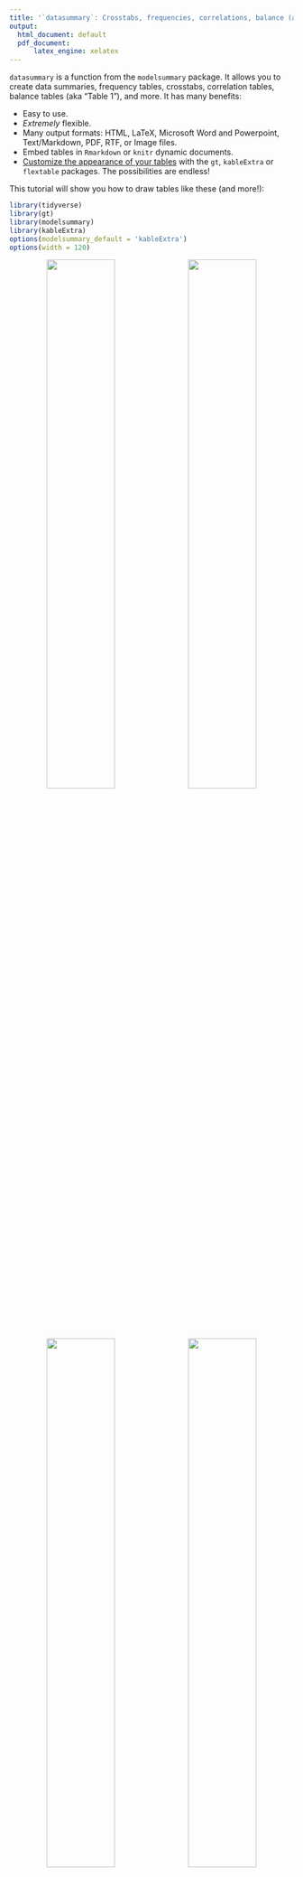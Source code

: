 ```yaml
---
title: '`datasummary`: Crosstabs, frequencies, correlations, balance (a.k.a. "table 1"), and more'
output:
  html_document: default
  pdf_document:
      latex_engine: xelatex
---
```


<link rel="stylesheet" href="https://fonts.googleapis.com/css?family=Roboto">
<style>
tbody {
  font-family: 'DejaVu Sans', 'Roboto', 'Georgia', 'Times', 'Roboto', 'DejaVu Serif', serif;
}
</style>

`datasummary` is a function from the `modelsummary` package. It allows you to create data summaries, frequency tables, crosstabs, correlation tables, balance tables (aka "Table 1"), and more. It has many benefits:

* Easy to use.
* *Extremely* flexible.
* Many output formats: HTML, LaTeX, Microsoft Word and Powerpoint, Text/Markdown, PDF, RTF, or Image files.
* Embed tables in `Rmarkdown` or `knitr` dynamic documents.
* [Customize the appearance of your tables](#customize) with the `gt`, `kableExtra` or `flextable` packages. The possibilities are endless!

This tutorial will show you how to draw tables like these (and more!):

```r
library(tidyverse)
library(gt)
library(modelsummary)
library(kableExtra)
options(modelsummary_default = 'kableExtra')
options(width = 120)
```

<center>
<img src="https://user-images.githubusercontent.com/987057/85949018-2c363c80-b922-11ea-8fdf-4d60d0ab90d5.png" width="49%">
<img src="https://user-images.githubusercontent.com/987057/85771538-045c9400-b6ea-11ea-99af-48363b132f1b.png" width="49%">
<img src="https://user-images.githubusercontent.com/987057/85772292-b1cfa780-b6ea-11ea-8ae1-b95c6ddbf0a9.png" width="49%">
<img src="https://user-images.githubusercontent.com/987057/85774118-8b127080-b6ec-11ea-913d-d0c13066cf6b.png" width="49%">
</center>

# Background

`datasummary` is built around the *fantastic* [`tables` package for `R`.](https://cran.r-project.org/web/packages/tables/index.html) It is a thin "wrapper" which adds convenience functions and arguments; a user-interface consistent with `modelsummary`; cleaner html output; and the ability to export tables to more formats, including [`gt` tables](https://gt.rstudio.com), [`flextable` objects](https://davidgohel.github.io/flextable/), and Microsoft Word documents. 

`datasummary` is a general-purpose table-making tool. It allows you to build (nearly) any summary table you want by using [simple 2-sided formulae.](#datasummary) For example, in the expression `x + y ~ mean + sd`, the left-hand side of the formula identifies the variables or statistics to display as rows, and the right-hand side defines the columns. Below, we will see how variables and statistics can be "nested" with the `*` operator to produce tables like the ones above.


```r
library(modelsummary)
library(tidyverse)

cap <- 'Penguin flipper lengths (mm) by location, species, and sex. This table was created using the \\texttt{datasummary} function from the modelsummary package for R.'
src <- 'Data source: Gorman, Williams & Fraser (2014) and  palmerpenguins package by @allison_horst.'
url <- 'https://vincentarelbundock.github.io/Rdatasets/csv/palmerpenguins/penguins.csv'
penguins <- read.csv(url) %>%
            select(Species = species,
                   Island = island,
                   Sex = sex,
                   `Flipper length (mm)` = flipper_length_mm) %>%
            mutate(Sex = str_to_title(Sex))
datasummary(Factor(Island) * Factor(Species) ~ Factor(Sex) * `Flipper length (mm)` * (Mean + SD) * DropEmpty(), penguins,
           title = cap,
           notes = src)
```

In addition to `datasummary`, the `modelsummary` package includes a "family" of companion functions named `datasummary_*`. These functions facilitate the production of standard, commonly used tables. This family currently includes:

* `datasummary()`: Flexible function to create custom tables using 2-sided formulae.
* `datasummary_skim()`: Quick summary of your dataset.
* `datasummary_correlation()`: Table of correlations.
* `datasummary_balance()`: Group characteristics (e.g., control vs. treatment)

In the next three sections, we illustrate how to use `datasummary_skim`, `datasummary_correlation`, and `datasummary_balance`. Then, we dive into `datasummary` itself to highlight its ease and flexibility.

# `datasummary_skim`

The first `datasummary` companion function is called `datasummary_skim`. It was *heavily* inspired by one of my favorite data exploration tools for `R`: the [`skimr` package.](https://docs.ropensci.org/skimr) The goal of this function is to give you a quick look at the data. 

To illustrate, we download data from the cool new [`palmerpenguins` package](https://github.com/allisonhorst/palmerpenguins) by Allison Horst. These data were collected at the Palmer Station in Antarctica by Gorman, Williams & Fraser (2014), and they include 3 categorical variables and 4 numeric variables.

```r
library(modelsummary)
library(tidyverse)

url <- 'https://vincentarelbundock.github.io/Rdatasets/csv/palmerpenguins/penguins.csv'
penguins <- read.csv(url)
```

```r
penguins$X <- NULL
```

To summarize the numeric variables in the dataset, we type:

```r
datasummary_skim(penguins, histogram = TRUE)
```

To summarize the categorical variables in the dataset, we type:

```r
datasummary_skim(penguins, 'categorical')
```

Later in this tutorial, it will become clear that `datasummary_skim` is just a convenience "template" built around `datasummary`, since we can achieve identical results with the latter. For example, to produce a text-only version of the tables above, we can type:

```r
datasummary(All(penguins) ~ Mean + SD + Histogram, 
            data = penguins, 
            output = 'markdown')
```

```
|                  |Mean    |SD     |Histogram      
|:-----------------|:-------|:------|:--------------
|culmen_length_mm  |43.9    |5.5    |▁▅▆▆▆▇▇▂▁      
|culmen_depth_mm   |17.2    |2.0    |▃▄▄▄▇▆▇▅▂▁     
|flipper_length_mm |200.9   |14.1   |▂▅▇▄▁▄▄▂▁      
|body_mass_g       |4201.8  |802.0  |▁▄▇▅▄▄▃▃▂▁     
```

Note that the `histogram` argument of the `datasummary_skim` function is `FALSE` by default, because printing histograms will not work on all computers. If you have issues with this option, try to change your computer's locale, or try using a different display font.

# `datasummary_correlation`

The `datasummary_correlation` accepts a dataframe or tibble, it identifies all the numeric variables, and calculates the correlation between each of those variables:

```r
datasummary_correlation(mtcars)
```

The values displayed in this table are equivalent to those obtained by calling: `cor(x, use='pairwise.complete.obs')`.

# `datasummary_balance`

A "balance table" or "Table 1" refers to a particular style of table which is often printed in the opening pages of a scientific peer reviewed article. Typically, this table will include basic descriptive statistics about different subsets of the study population. For instance, analysts may want to display the socio-demographic characteristics of members of the Control and Treatement groups in a randomized control trial, or the flipper length and male and female penguins. In addition, balance tables often include difference in means tests.

To illustrate how to build a balance table using the `datasummary_balance` function, we download data about a job training experiment studies in Lalonde (1986). Then, we clean up the data by renaming and recoding a few variables. 

```r
# Download and read data
training <- 'https://vincentarelbundock.github.io/Rdatasets/csv/Ecdat/Treatment.csv' 
training <- read.csv(training)

# Rename and recode variables
training <- training %>%
            mutate(`Earnings pre-treatment (1,000USD)` = re75 / 1000,
                   `Earnings post-treatment (1,000USD)` = re78 / 1000,
                   Treatment = ifelse(treat == TRUE, 'Treatment', 'Control'),
                   Married = ifelse(married == TRUE, 'Yes', 'No')) %>%
            select(`Earnings pre-treatment (1,000USD)`,
                   `Earnings post-treatment (1,000USD)`, 
                   Treatment, 
                   Ethnicity = ethn, 
                   Age = age, 
                   Education = educ, 
                   Married)
```

Now, we execute the `datasummary_balance` function. If the `estimatr` package is installed on your computer, `datasummary_balance` will calculate a difference in means.

```r
caption <- 'Descriptive statistics about participants in a job training experiment. This table was created using the "datasummary" function from the "modelsummary" package for R.'
reference <- 'Source: Lalonde (1986) American Economic Review.'

library(modelsummary)
datasummary_balance(~Treatment,
                    data = training,
                    title = caption,
                    notes = reference)
```

```r
caption <- 'Descriptive statistics about participants in a job training experiment. This table was created using the "datasummary" function from the "modelsummary" package for R.'
reference <- 'Source: Lalonde (1986) American Economic Review.'

library(modelsummary)
datasummary_balance(~Treatment,
                    data = training,
                    title = caption,
                    notes = reference) %>%
  row_spec(5, bold = TRUE) %>%
  row_spec(1, color = 'green') %>%
  row_spec(2, color = 'red')

```

Note that if your dataset includes columns called "blocks", "clusters", or "weights", these information will automatically be taken into consideration by `estimatr` when calculating the difference in means and the associated statistics.

# `datasummary`

`datasummary` tables are specified using a 2-sided formula, divided by a tilde `~`. The left-hand side describes the rows; the right-hand side describes the columns. To illustrate how this works, we will again be using the [`palmerpenguins dataset`](https://allisonhorst.github.io/palmerpenguins/):

To display the `flipper_length_mm` variable as a row and the `mean` as a column, we type:

```r
datasummary(flipper_length_mm ~ Mean, 
            data = penguins)
```

To flip rows and columns, we flip the left and right-hand sides of the formula:

```r
datasummary(Mean ~ flipper_length_mm, 
            data = penguins)
```

The `Mean` function is a shortcut supplied by `modelsummary`, and it is equivalent to `mean(x,na.rm=TRUE)`. Since the `flipper_length_mm` variable includes missing observation, using the `mean` formula (with default `na.rm=FALSE`) would produce a missing/empty cell:

```r
datasummary(flipper_length_mm ~ mean, 
            data = penguins)
```

`modelsummary` supplies these functions: `Mean`, `SD`, `Min`, `Max`, `Median`, `P0`, `P25`, `P50`, `P75`, `P100`, `Histogram`, and a few more (see the package documentation). 

Users are also free to create and use their own custom summaries. Any `R` function which takes a vector and produces a single value is acceptable. For example, the `Range` functions return a numerical value, and the `MinMax` returns a string:

```r
Range <- function(x) max(x, na.rm = TRUE) - min(x, na.rm = TRUE)

datasummary(flipper_length_mm ~ Range, 
            data = penguins)

MinMax <- function(x) paste0('[', min(x, na.rm = TRUE), ', ', max(x, na.rm = TRUE), ']')

datasummary(flipper_length_mm ~ MinMax, 
            data = penguins)
```

# Concatenating with `+`

To include more rows and columns, we use the `+` sign:

```r
datasummary(flipper_length_mm + body_mass_g ~ Mean + SD,
            data = penguins)
```

Sometimes, it can be cumbersome to list all variables separated by `+` signs. The `All()` function is a useful shortcut:

```r
datasummary(All(penguins) ~ Mean + SD,
            data = penguins)
```
By default, `All` selects all numeric variables. This behavior can be changed by modifying the function's arguments. See `?All` for details.

# Nesting categorical variables with `*`

`datasummary` can nest variables and statistics inside categorical variables using the `*` symbol. When applying the the `*` operator to factor, character, or logical variables, columns or rows will automatically be nested. For instance, if we want to display separate means for each value of the variable `sex`, we use `mean * sex`:

```r
datasummary(flipper_length_mm + body_mass_g ~ mean * sex, 
            data = penguins)
```

We can use parentheses to nest several terms inside one another, using a call of this form: `x * (y + z)`. Here is an example with nested columns:

```r
datasummary(body_mass_g ~ sex * (mean + sd), 
            data = penguins)
```

Here is an example with nested rows:

```r
datasummary(sex * (body_mass_g + flipper_length_mm) ~ mean + sd, 
            data = penguins)
```

The order in which terms enter the formula determines the order in which labels are displayed. For example, this shows `island` above `sex`:

```r
datasummary(flipper_length_mm + body_mass_g ~ mean * island * sex,
            data = penguins)
```

This shows `sex` above `island` values:

```r
datasummary(flipper_length_mm + body_mass_g ~ mean * sex * island,
            data = penguins)
```

By default, `datasummary` omits column headers with a single value/label across all columns, except for the header that sits just above the data. If the header you want to see is not displayed, you may want to reorder the terms of your formula. To show all headers, set `sparse_header=FALSE`:
  
```r
datasummary(flipper_length_mm + body_mass_g ~ mean * sex * island,
            data = penguins,
            sparse_header = FALSE)
```

When using `sparse_header=FALSE`, it is often useful to insert `Heading() *` in the table formula, in order to rename or omit some of the labels manually. Type `?tables::Heading` for details and examples.

# Renaming with `=`

Personally, I prefer to rename variables and values *before* drawing my tables, using backticks when variable names include whitespace. For example,

```r
tmp <- penguins %>% 
       select(`Flipper length (mm)` = flipper_length_mm,
              `Body mass (g)` = body_mass_g)

datasummary(`Flipper length (mm)` + `Body mass (g)` ~ Mean + SD,
            data = tmp)
```

However, thanks to the `tables` package, `datasummary` offers two additional mechanisms to rename. First, you can wrap a term in parentheses and use the equal `=` sign: `(NewName=OldName)`: 

```r
datasummary((`Flipper length (mm)` = flipper_length_mm) + (`Body mass (g)` = body_mass_g) ~ 
            island * ((Avg. = Mean) + (Std.Dev. = SD)), 
            data = penguins)
```

Second, we can use the `Heading()` function:

```r
datasummary(Heading("Flipper length (mm)") * flipper_length_mm + Heading("Body mass (g)") * body_mass_g ~ island * (Mean + SD), 
            data = penguins)
```

The `Heading` function also has a `nearData` argument which can be useful in cases where some rows are nested but others are not. Compare the last row of these two tables:

```r
datasummary(sex * (flipper_length_mm + culmen_length_mm) + Heading("Body mass (g)") * body_mass_g ~ Mean + SD,
            data = penguins)

datasummary(sex * (flipper_length_mm + culmen_length_mm) + Heading("Body mass (g)", nearData=FALSE) * body_mass_g ~ Mean + SD,
            data = penguins)
```

# Counts and Percentages

The `tables` package allows `datasummary` to use a neat tricks to produce frequency tables:

1. Add a `1` to the right-hand side of the equation and rename it: `(N = 1)`. 
2. Add `Percent()` to the right-hand side to calculate the percentage of observations in each cell.
3. Add `1` to the left-hand side to include a row with the total number of observations:

```r
datasummary(species * sex + 1 ~ (N = 1) + Percent(),
            data = penguins)
```

Note that the `Percent()` function accepts a `denom` argument to determine if percentages should be calculated row or column-wise, or if they should take into account all cells.

# `Arguments`: Missing values

You can pass any argument to your summary function by including a call to `Arguments()`. For instance, there are missing values in the `flipper_length_mm` variable of the `penguins` dataset. Therefore, the standard `mean` function will produce no result, because its default argument is `na.rm=FALSE`. We can change that by calling:

```r
datasummary(flipper_length_mm ~ mean + mean*Arguments(na.rm=TRUE),
            data = penguins)
```

Notice that there is an empty cell (`NA`) under the normal `mean` function, but that the `mean` call with `Arguments(na.rm=TRUE)` produced a numeric result.

You can pass the same arguments to muliple functions using the parentheses:

```r
datasummary(flipper_length_mm ~ (mean + sd) * Arguments(na.rm=TRUE),
            data = penguins)
```

Note that the shortcut functions that `modelsummary` supplies use `na.rm=TRUE` by default, so you can use them directly without arguments, even when there are missing values:

```r
datasummary(flipper_length_mm ~ Mean + Var + P75 + Range,
            data = penguins)
```

# Rounding

The `fmt` argument allows you to set the printing format of numeric values. For instance, setting `fmt="%.4f"` will keep 4 digits after the period (see `?sprintf` for more options):

```r
datasummary(flipper_length_mm ~ Mean + SD,
            fmt = "%.4f",
            data = penguins)
```

You can set the formatting on a term-by-term basis by using the same `Arguments` function that we used to handle missing values in the previous section. The shortcut functions that ship with `modelsummary` (e.g., `Mean`, `SD`, `Median`, `P25`) all include a `fmt` argument: 

```r
datasummary(flipper_length_mm ~ Mean * Arguments(fmt = "%.4f") + SD * Arguments(fmt = "%.1f"),
            data = penguins)
```

If you do *not* want `datasummary` to format numbers, and you want to keep the numerical values instead of formatted strings, set `fmt=NULL`. This can be useful when post-processing tables with packages like `gt`, which allow you to transform cells based on their numerical content (this `gt` table will be omitted from PDF output):

```r
library(gt)

datasummary(All(mtcars) ~ Mean + SD, 
            data = mtcars, 
            fmt = NULL, 
            output = 'gt') %>%
    tab_style(style = cell_fill(color = "pink"), 
              locations = cells_body(rows = Mean > 10, columns = 2))
```

# `Factor`

The `*` nesting operator that we used above works automatically for factor, character, and logical variables. Sometimes, it is convenient to use it with other types of variables, such as binary numeric variables. In that case, we can wrap the variable name inside a call to `Factor()`. This allows us to treat a variable as factor, without having to modify it in the original data. For example, in the `mtcars` data, there is a binary numeric variable call `am`. We nest statistics within categories of `am` by typing:

```r
datasummary(mpg + hp ~ Factor(am) * (mean + sd),
            data = mtcars)
```


# Empty cells in crosstabs

Sometimes, if we nest too much and the dataset is not large/diverse enough, we end up with empty cells. In that case, we add `*DropEmpty()` to the formula:

```r
datasummary(island * species * body_mass_g ~ sex * (Mean + SD), 
            data = penguins)
datasummary(island * species * body_mass_g ~ sex * (Mean + SD) * DropEmpty(), 
            data = penguins)
```

# Logical subsets

Cool stuff is possible with logical subsets:

```r
datasummary((culmen_length_mm > 44.5) + (culmen_length_mm <= 44.5) ~ Mean * flipper_length_mm, 
            data = penguins)
```

See the `tables` package documentation for more details and examples.

# Titles and notes

`datasummary` includes the same `title` and `notes` arguments as in `modelsummary`:

```r
datasummary(All(penguins) ~ Mean + SD,
            data = penguins,
            title = 'Statistics about the famous Palmer Penguins.',
            notes = c('A note at the bottom of the table.'))
```

# Align columns

You can align columns using the `align` argument. `align` should be a string of length equal to the number of columns, and which includes only the letters "l", 
"c", or "r":

```r
datasummary(flipper_length_mm + culmen_length_mm ~ Mean + SD + Range,
            data = penguins,
            align = 'lrcl')
```

# `add_columns` and `add_rows`

```r
new_rows <- data.frame('Does',
                       2,
                       'plus',
                       2,
                       'equals',
                       5,
                       '?')
datasummary(flipper_length_mm + body_mass_g ~ species * (Mean + SD),
            data = penguins,
            add_rows = new_rows)

```r
new_cols <- data.frame('New Stat' = runif(2))
datasummary(flipper_length_mm + body_mass_g ~ species * (Mean + SD),
            data = penguins,
            add_columns = new_cols)
```



# Save and Display

`datasummary` can save tables to several file formats, using the `output` argument:

```r
f <- flipper_length_mm ~ island * (mean + sd)
datasummary(f, data = penguins, output = 'table.html')
datasummary(f, data = penguins, output = 'table.tex')
datasummary(f, data = penguins, output = 'table.docx')
datasummary(f, data = penguins, output = 'table.pptx')
datasummary(f, data = penguins, output = 'table.md')
datasummary(f, data = penguins, output = 'table.rtf')
datasummary(f, data = penguins, output = 'table.jpg')
datasummary(f, data = penguins, output = 'table.png')
```

`datasummary` can return human-readable markdown, html, or LaTeX code to the console:

```r
datasummary(f, data = penguins, output = 'markdown')
datasummary(f, data = penguins, output = 'html')
datasummary(f, data = penguins, output = 'latex')
```

`datasummary` can return objects compatible with the `gt`, `kableExtra`, `flextable`, and `huxtable` table creation and customization packages:

```r
datasummary(f, data = penguins, output = 'gt')
datasummary(f, data = penguins, output = 'kableExtra')
datasummary(f, data = penguins, output = 'flextable')
datasummary(f, data = penguins, output = 'huxtable')
```

Please note that hierarchical or "nested" column labels are only available for these output formats: kableExtra, gt, html, rtf, and LaTeX. When saving tables to other formats, nested labels will be combined to a "flat" header.

# Customize

```r
penguins$sex <- str_to_title(penguins$sex)
```

You can customize the tables produced by `datasummary` using the functions provided by `gt`, `kableExtra`, `flextable`, and `huxtable`. For instance, to customize tables using `kableExtra`, we can do:

```r
library(kableExtra)

datasummary(All(penguins) ~ sex * (Mean + SD),
            data = penguins,
            output = 'kableExtra') %>%
  row_spec(3, background = 'cyan', color = 'red')
```

```r
library(gt)

adelie <- function(x) web_image('https://user-images.githubusercontent.com/987057/85402702-20b1d280-b52a-11ea-9950-f3a03133fd45.png', height = 100)
gentoo <- function(x) web_image('https://user-images.githubusercontent.com/987057/85402718-27404a00-b52a-11ea-9ad3-dd7562f6438d.png', height = 100)
chinstrap <- function(x) web_image('https://user-images.githubusercontent.com/987057/85402708-23acc300-b52a-11ea-9a77-de360a0d1f7d.png', height = 100)

cap <- 'Flipper lengths (mm) of the famous penguins of Palmer Station, Antarctica.'
f <- (`Species` = species) ~ (` ` = flipper_length_mm) * (`Distribution` = Histogram) + flipper_length_mm * sex * ((`Avg.` = Mean)*Arguments(fmt='%.0f') + (`Std. Dev.` = SD)*Arguments(fmt='%.1f'))
datasummary(f,
            data = penguins,
            output = 'gt',
            title = cap,
            notes = 'Artwork by @allison_horst',
            sparse_header = TRUE) %>%
    text_transform(locations = cells_body(columns = 1, rows = 1), fn = adelie) %>%
    text_transform(locations = cells_body(columns = 1, rows = 2), fn = chinstrap) %>%
    text_transform(locations = cells_body(columns = 1, rows = 3), fn = gentoo) %>%
    tab_style(style = list(cell_text(color = "#FF6700", size = 'x-large')), locations = cells_body(rows = 1)) %>%
    tab_style(style = list(cell_text(color = "#CD51D1", size = 'x-large')), locations = cells_body(rows = 2)) %>%
    tab_style(style = list(cell_text(color = "#007377", size = 'x-large')), locations = cells_body(rows = 3)) %>%
    tab_options(table_body.hlines.width = 0, table.border.top.width = 0, table.border.bottom.width = 0) %>%
    cols_align('center', columns = 3:6)
```

# Case study: Balance table

```r
dat <- 'https://vincentarelbundock.github.io/Rdatasets/csv/Ecdat/Treatment.csv' %>%
        read.csv %>%
        mutate(`Earnings pre-treatment` = re75,
               `Earnings post-treatment` = re78,
               condition = ifelse(treat == TRUE, 'Treatment', 'Control'),
               Married = as.numeric(married)) %>%
        select(`Earnings pre-treatment`,
               `Earnings post-treatment`, 
               Age = age, 
               Education = educ, 
               Married,
               condition)
```

Now, we define a new function called `DiM`, which computes statistics using the `difference_in_means` function from the `estimatr` package. In this function, we assume that the dataset includes a variable named "condition". In addition, if the dataset includes columns called "clusters", "weights", or "blocks", `DiM` will calculate design-aware statistics:

```r
DiM <- function(x, data, statistic = 'estimate') {
    # make sure there is a column called "condition"
    if (!'condition' %in% colnames(data)) stop('To use the DiM function, your dataset must include a column named "condition".')
  
    # if clusters, weights, or blocks are absent, we set them to NULL
    if (!'clusters' %in% colnames(data)) clusters <- NULL
    if (!'weights' %in% colnames(data)) weights <- NULL
    if (!'blocks' %in% colnames(data)) blocks <- NULL
    
    # datasummary supplies a numeric vector. we use it as outcome
    data$outcome_variable <- x
    
    # compute statistics
    out <- estimatr::difference_in_means(outcome_variable ~ condition, 
                                         data = data, 
                                         blocks = blocks,
                                         clusters = clusters, 
                                         weights = weights)
    
    # extract result using estimatr's `tidy` function
    out <- estimatr::tidy(out)[[statistic]]
    return(out)
}
```

Now, we 

```r
caption <- 'Descriptive statistics about participants in a job training experiment. This table was created using the "datasummary" function from the "modelsummary" package for R.'
reference <- 'Source: Lalonde (1986) American Economic Review.'

f <- All(dat) ~ 
     condition * (Mean + SD) + 
      (`Difference in Means` = DiM * Arguments(data = dat, statistic = 'estimate')) +
      (`Std.Error` = DiM * Arguments(data = dat, statistic = 'std.error')) +
      (`p` = DiM * Arguments(data = dat, statistic = 'p.value'))

datasummary(f, 
            data = dat,
            title = caption,
            notes = reference)
```
